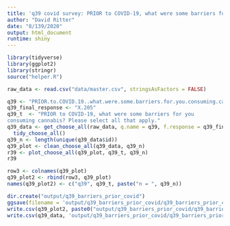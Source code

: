 ```yaml
---
title: 'q39 covid survey: PRIOR to COVID-19, what were some barriers for you consuming cannabis? Please select all that apply.'
author: "David Ritter"
date: "8/139/2020"
output: html_document
runtime: shiny
---
```


```r
library(tidyverse)
library(ggplot2)
library(stringr)
source("helper.R")
```

```r
raw_data <- read.csv("data/master.csv", stringsAsFactors = FALSE)
```

```r
q39 <- "PRIOR.to.COVID.19..what.were.some.barriers.for.you.consuming.cannabis...Please.select.all.that.apply."
q39_final_response <- "X.205"
q39_t  <- "PRIOR to COVID-19, what were some barriers for you 
consuming cannabis? Please select all that apply."
q39_data <- get_choose_all(raw_data, q.name = q39, f.response = q39_final_response) %>%
  tidy_choose_all()
q39_n <- length(unique(q39_data$id))
q39_plot <- clean_choose_all(q39_data, q39_n)
r39 <- plot_choose_all(q39_plot, q39_t, q39_n)
r39
```

```r
row3 <- colnames(q39_plot)
q39_plot2 <- rbind(row3, q39_plot)
names(q39_plot2) <- c("q39", q39_t, paste("n = ", q39_n))
```

```r
dir.create("output/q39_barriers_prior_covid")
ggsave(filename = 'output/q39_barriers_prior_covid/q39_barriers_prior_covid.png', plot = r39, device = 'png')
write.csv(q39_plot2, paste0("output/q39_barriers_prior_covid/q39_barriers_prior_covid_", q39_n,".csv"), row.names=F)
write.csv(q39_data, 'output/q39_barriers_prior_covid/q39_barriers_prior_covid_ids.csv', row.names = FALSE)
```